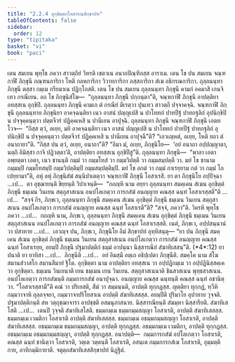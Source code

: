 ```yaml
---
title: "2.2.4 อุกฺขิตฺตกโอสารณสิกฺขาปท"
tableOfContents: false
sidebar:
  order: 12
type: "tipitaka"
basket: "vi"
book: "paci"
---
```



<DynamicBreadcrumb />

<Division number="694" book="paci">

<Paragraph number="2272" book="paci">
เตน สมเยน พุทฺโธ ภควา สาวตฺถิยํ วิหรติ เชตวเน อนาถปิณฺฑิกสฺส อาราเม. เตน โข ปน สมเยน จณฺฑกาฬี ภิกฺขุนี ภณฺฑนการิกา โหติ กลหการิกา วิวาทการิกา ภสฺสการิกา สํเฆ อธิกรณการิกา. ถุลฺลนนฺทา ภิกฺขุนี ตสฺสา กมฺเม กรียมาเน ปฏิกฺโกสติ. เตน โข ปน สมเยน ถุลฺลนนฺทา ภิกฺขุนี คามกํ อคมาสิ เกนจิเทว กรณีเยน. อถ โข ภิกฺขุนิสํโฆ—  “ถุลฺลนนฺทา ภิกฺขุนี ปกฺกนฺตา”ติ, จณฺฑกาฬึ ภิกฺขุนึ อาปตฺติยา อทสฺสเน อุกฺขิปิ. ถุลฺลนนฺทา ภิกฺขุนี คามเก ตํ กรณียํ ตีเรตฺวา ปุนเทว สาวตฺถึ ปจฺจาคจฺฉิ. จณฺฑกาฬี ภิกฺขุนี ถุลฺลนนฺทาย ภิกฺขุนิยา อาคจฺฉนฺติยา เนว อาสนํ ปญฺญเปสิ น ปาโททกํ ปาทปีฐํ ปาทกฐลิกํ อุปนิกฺขิปิ น ปจฺจุคฺคนฺตฺวา ปตฺตจีวรํ ปฏิคฺคเหสิ น ปานีเยน อาปุจฺฉิ. ถุลฺลนนฺทา ภิกฺขุนี จณฺฑกาฬึ ภิกฺขุนึ เอตทโวจ—  “กิสฺส ตฺวํ, อเยฺย, มยิ อาคจฺฉนฺติยา เนว อาสนํ ปญฺญเปสิ น ปาโททกํ ปาทปีฐํ ปาทกฐลิกํ อุปนิกฺขิปิ น ปจฺจุคฺคนฺตฺวา ปตฺตจีวรํ ปฏิคฺคเหสิ น ปานีเยน อาปุจฺฉี”ติ? “เอวเญฺหตํ, อเยฺย, โหติ ยถา ตํ อนาถายา”ติ. “กิสฺส ปน ตฺวํ, อเยฺย, อนาถา”ติ? “อิมา มํ, อเยฺย, ภิกฺขุนิโย—  ‘อยํ อนาถา อปฺปญฺญาตา, นตฺถิ อิมิสฺสา กาจิ ปฏิวตฺตา’ติ, อาปตฺติยา อทสฺสเน อุกฺขิปึสู”ติ.
</Paragraph>

<Paragraph number="2273" book="paci">
ถุลฺลนนฺทา ภิกฺขุนี—  “พาลา เอตา อพฺยตฺตา เอตา, เนว ชานนฺติ กมฺมํ วา กมฺมโทสํ วา กมฺมวิปตฺตึ วา กมฺมสมฺปตฺตึ วา. มยํ โข ชานาม กมฺมมฺปิ กมฺมโทสมฺปิ กมฺมวิปตฺติมฺปิ กมฺมสมฺปตฺติมฺปิ. มยํ โข อกตํ วา กมฺมํ กาเรยฺยาม กตํ วา กมฺมํ โกเปยฺยามา”ติ, ลหุํ ลหุํ ภิกฺขุนิสํฆํ สนฺนิปาเตตฺวา จณฺฑกาฬึ ภิกฺขุนึ โอสาเรสิ.
</Paragraph>

<Paragraph number="2274" book="paci">
ยา ตา ภิกฺขุนิโย อปฺปิจฺฉา …เป…  ตา อุชฺฌายนฺติ ขิยฺยนฺติ วิปาเจนฺติ—  “กถญฺหิ นาม อยฺยา ถุลฺลนนฺทา สมคฺเคน สํเฆน อุกฺขิตฺตํ ภิกฺขุนึ ธมฺเมน วินเยน สตฺถุสาสเนน อนปโลเกตฺวา การกสํฆํ อนญฺญาย คณสฺส ฉนฺทํ โอสาเรสฺสตี”ติ …เป…  “สจฺจํ กิร, ภิกฺขเว, ถุลฺลนนฺทา ภิกฺขุนี สมคฺเคน สํเฆน อุกฺขิตฺตํ ภิกฺขุนึ ธมฺเมน วินเยน สตฺถุสาสเนน อนปโลเกตฺวา การกสํฆํ อนญฺญาย คณสฺส ฉนฺทํ โอสาเรตี”ติ? “สจฺจํ, ภควา”ติ. วิครหิ พุทฺโธ ภควา …เป…  กถญฺหิ นาม, ภิกฺขเว, ถุลฺลนนฺทา ภิกฺขุนี สมคฺเคน สํเฆน อุกฺขิตฺตํ ภิกฺขุนึ ธมฺเมน วินเยน สตฺถุสาสเนน อนปโลเกตฺวา การกสํฆํ อนญฺญาย คณสฺส ฉนฺทํ โอสาเรสฺสติ. เนตํ, ภิกฺขเว, อปฺปสนฺนานํ วา ปสาทาย …เป…  เอวญฺจ ปน, ภิกฺขเว, ภิกฺขุนิโย อิมํ สิกฺขาปทํ อุทฺทิสนฺตุ—
</Paragraph>

</Division>
<Division number="695" book="paci">

<Paragraph number="2275" book="paci">
<Emphasis>“ยา ปน ภิกฺขุนี สมคฺเคน สํเฆน อุกฺขิตฺตํ ภิกฺขุนึ ธมฺเมน วินเยน สตฺถุสาสเนน อนปโลเกตฺวา การกสํฆํ อนญฺญาย คณสฺส ฉนฺทํ โอสาเรยฺย, อยมฺปิ ภิกฺขุนี ปฐมาปตฺติกํ ธมฺมํ อาปนฺนา นิสฺสารณียํ สํฆาทิเสสนฺ”</Emphasis>ติ. (*4*:<Emphasis>12</Emphasis>)
</Paragraph>

</Division>
<Division number="696" book="paci">

<Paragraph number="2276" book="paci">
<Emphasis>ยา ปนา</Emphasis>ติ ยา ยาทิสา …เป…  <Emphasis>ภิกฺขุนี</Emphasis>ติ …เป…  อยํ อิมสฺมึ อตฺเถ อธิปฺเปตา ภิกฺขุนีติ.
</Paragraph>

<Paragraph number="2277" book="paci">
<Emphasis>สมคฺโค</Emphasis> นาม <Emphasis>สํโฆ</Emphasis> สมานสํวาสโก สมานสีมายํ ฐิโต.
</Paragraph>

<Paragraph number="2278" book="paci">
<Emphasis>อุกฺขิตฺตา</Emphasis> นาม อาปตฺติยา อทสฺสเน วา อปฺปฏิกมฺเม วา อปฺปฏินิสฺสคฺเค วา อุกฺขิตฺตา.
</Paragraph>

<Paragraph number="2279" book="paci">
<Emphasis>ธมฺเมน วินเยนา</Emphasis>ติ เยน ธมฺเมน เยน วินเยน.
</Paragraph>

<Paragraph number="2280" book="paci">
<Emphasis>สตฺถุสาสเนนา</Emphasis>ติ ชินสาสเนน พุทฺธสาสเนน.
</Paragraph>

<Paragraph number="2281" book="paci">
<Emphasis>อนปโลเกตฺวา การกสํฆนฺ</Emphasis>ติ กมฺมการกสํฆํ อนาปุจฺฉา.
</Paragraph>

<Paragraph number="2282" book="paci">
<Emphasis>อนญฺญาย คณสฺส ฉนฺทนฺ</Emphasis>ติ คณสฺส ฉนฺทํ อชานิตฺวา.
</Paragraph>

<Paragraph number="2283" book="paci">
“โอสาเรสฺสามี”ติ คณํ วา ปริเยสติ, สีมํ วา สมฺมนฺนติ, อาปตฺติ ทุกฺกฏสฺส. ญตฺติยา ทุกฺกฏํ, ทฺวีหิ กมฺมวาจาหิ ถุลฺลจฺจยา, กมฺมวาจาปริโยสาเน อาปตฺติ สํฆาทิเสสสฺส.
</Paragraph>

<Paragraph number="2284" book="paci">
<Emphasis>อยมฺปี</Emphasis>ติ ปุริมาโย อุปาทาย วุจฺจติ.
</Paragraph>

<Paragraph number="2285" book="paci">
<Emphasis>ปฐมาปตฺติกนฺ</Emphasis>ติ สห วตฺถุชฺฌาจารา อาปชฺชติ อสมนุภาสนาย.
</Paragraph>

<Paragraph number="2286" book="paci">
<Emphasis>นิสฺสารณียนฺ</Emphasis>ติ สํฆมฺหา นิสฺสารียติ.
</Paragraph>

<Paragraph number="2287" book="paci">
<Emphasis>สํฆาทิเสโส</Emphasis>ติ …เป…  เตนปิ วุจฺจติ สํฆาทิเสโสติ.
</Paragraph>

</Division>
<Division number="697" book="paci">

<Paragraph number="2288" book="paci">
ธมฺมกมฺเม ธมฺมกมฺมสญฺญา โอสาเรติ, อาปตฺติ สํฆาทิเสสสฺส. ธมฺมกมฺเม เวมติกา โอสาเรติ อาปตฺติ สํฆาทิเสสสฺส. ธมฺมกมฺเม อธมฺมกมฺมสญฺญา โอสาเรติ, อาปตฺติ สํฆาทิเสสสฺส.
</Paragraph>

<Paragraph number="2289" book="paci">
อธมฺมกมฺเม ธมฺมกมฺมสญฺญา, อาปตฺติ ทุกฺกฏสฺส. อธมฺมกมฺเม เวมติกา, อาปตฺติ ทุกฺกฏสฺส. อธมฺมกมฺเม อธมฺมกมฺมสญฺญา, อาปตฺติ ทุกฺกฏสฺส.
</Paragraph>

</Division>
<Division number="698" book="paci">

<Paragraph number="2290" book="paci">
อนาปตฺติ—  กมฺมการกสํฆํ อปโลเกตฺวา โอสาเรติ, คณสฺส ฉนฺทํ ชานิตฺวา โอสาเรติ, วตฺเต วตฺตนฺตึ โอสาเรติ, อสนฺเต กมฺมการกสํเฆ โอสาเรติ, อุมฺมตฺติกาย, อาทิกมฺมิกายาติ.

</Paragraph>
</Division>

<Paragraph number="2291" type="center" book="paci">
จตุตฺถสํฆาทิเสสสิกฺขาปทํ นิฏฺฐิตํ.
</Paragraph>